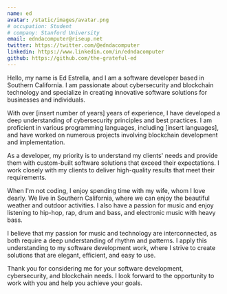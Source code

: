 ```yaml
---
name: ed
avatar: /static/images/avatar.png
# occupation: Student
# company: Stanford University
email: edndacomputer@riseup.net
twitter: https://twitter.com/@edndacomputer
linkedin: https://www.linkedin.com/in/edndacomputer
github: https://github.com/the-grateful-ed
---
```


Hello, my name is Ed Estrella, and I am a software developer based in Southern California. I am passionate about cybersecurity and blockchain technology and specialize in creating innovative software solutions for businesses and individuals.

With over [insert number of years] years of experience, I have developed a deep understanding of cybersecurity principles and best practices. I am proficient in various programming languages, including [insert languages], and have worked on numerous projects involving blockchain development and implementation.

As a developer, my priority is to understand my clients' needs and provide them with custom-built software solutions that exceed their expectations. I work closely with my clients to deliver high-quality results that meet their requirements.

When I'm not coding, I enjoy spending time with my wife, whom I love dearly. We live in Southern California, where we can enjoy the beautiful weather and outdoor activities. I also have a passion for music and enjoy listening to hip-hop, rap, drum and bass, and electronic music with heavy bass.

I believe that my passion for music and technology are interconnected, as both require a deep understanding of rhythm and patterns. I apply this understanding to my software development work, where I strive to create solutions that are elegant, efficient, and easy to use.

Thank you for considering me for your software development, cybersecurity, and blockchain needs. I look forward to the opportunity to work with you and help you achieve your goals.
